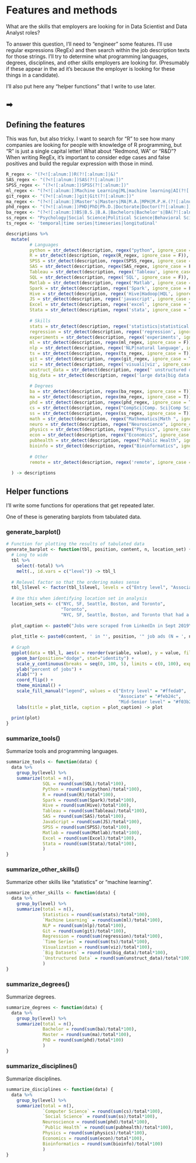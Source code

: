 
# Features and methods {.tabset}

What are the skills that employers are looking for in Data Scientist and Data Analyst roles?

To answer this question, I'll need to "engineer" some features. I'll use regular expressions (RegEx) and then search within the job description texts for those strings. I'll try to determine what programming languages, degrees, disciplines, and other skills employers are looking for. (Presumably if these appear in the ad it's because the employer is looking for these things in a candidate).

I'll also put here any "helper functions" that I write to use later.

##  <span>➡</span>

## Defining the features

This was fun, but also tricky. I want to search for "R" to see how many companies are looking for people with knowledge of R programming, but "R" is just a single capital letter! What about "Redmond, WA" or "R&D"? When writing RegEx, it's important to consider edge cases and false positives and build the regular expression with those in mind.

```r
R_regex <- "(?<![:alnum:])R(?![:alnum:]|&)"
SAS_regex <- "(?<![:alnum:])SAS(?![:alnum:])"
SPSS_regex <- "(?<![:alnum:])SPSS(?![:alnum:])"
ml_regex <- "(?<![:alnum:])Machine Learning|ML|machine learning|AI(?![:alnum:])"
git_regex <- "(?<![:alnum:])git|Git(?![:alnum:])"
ma_regex <- "(?<![:alnum:])Master's|Masters|MA|M.A.|MPH|M.P.H.(?![:alnum:])"
phd_regex <- "(?<![:alnum:])PHD|PhD|Ph.D.|Doctorate|Doctor(?![:alnum:])"
ba_regex <- "(?<![:alnum:])BS|B.S.|B.A.|Bachelors|Bachelor's|BA(?![:alnum:])"
ss_regex <- "Psychology|Social Science|Political Science|Behavioral Science|Behavior Science|Behavioural Science"
ts_regex <- 'temporal|time series|timeseries|longitudinal'

descriptions %>%
  mutate(
         # Languages
         python = str_detect(description, regex("python", ignore_case = T)),
         R = str_detect(description, regex(R_regex, ignore_case = F)),
         SPSS = str_detect(description, regex(SPSS_regex, ignore_case = F)),
         SAS = str_detect(description, regex(SAS_regex, ignore_case = F)),
         Tableau = str_detect(description, regex('Tableau', ignore_case = T)),
         SQL = str_detect(description, regex('SQL', ignore_case = F)),
         Matlab = str_detect(description, regex('Matlab', ignore_case = T)),
         Spark = str_detect(description, regex('Spark', ignore_case = F)),
         Hive = str_detect(description, regex('Hive|Hadoop|HQL', ignore_case = F)),
         JS = str_detect(description, regex('javascript', ignore_case = T)),
         Excel = str_detect(description, regex('excel', ignore_case = T)),
         Stata = str_detect(description, regex('stata', ignore_case = T)),
         
         # Skills
         stats = str_detect(description, regex('statistics|statistical', ignore_case = T)),
         regression = str_detect(description, regex('regression', ignore_case = F)),
         experiments = str_detect(description, regex('experiments', ignore_case = F)),
         ml = str_detect(description, regex(ml_regex, ignore_case = F)),
         nlp = str_detect(description, regex('NLP|natural language', ignore_case = T)),
         ts = str_detect(description, regex(ts_regex, ignore_case = T)),
         git = str_detect(description, regex(git_regex, ignore_case = T)),
         viz = str_detect(description, regex('visuali|viz', ignore_case = T)),
         unstruct_data = str_detect(description, regex(' unstructured data', ignore_case = T)),
         big_data = str_detect(description, regex('large data|big data', ignore_case = T)),
         
         # Degrees
         ba = str_detect(description, regex(ba_regex, ignore_case = T)),
         ma = str_detect(description, regex(ma_regex, ignore_case = T)),
         phd = str_detect(description, regex(phd_regex, ignore_case = T)),
         cs = str_detect(description, regex("CompSci|Comp. Sci|Comp Sci|Computer Science", ignore_case = T)),
         ss = str_detect(description, regex(ss_regex, ignore_case = T)),
         math = str_detect(description, regex("Mathematics|Math ", ignore_case = T)),
         neuro = str_detect(description, regex("Neuroscience", ignore_case = T)),
         physics = str_detect(description, regex("Physics", ignore_case = T)),
         econ = str_detect(description, regex("Economics", ignore_case = T)),
         pubhealth = str_detect(description, regex("Public Health", ignore_case = T)),
         bioinfo = str_detect(description, regex("Bioinformatics", ignore_case = T)),
         
         # Other
         remote = str_detect(description, regex('remote', ignore_case = T)),
         
  ) -> descriptions
```


## Helper functions {.tabset}

I'll write some functions for operations that get repeated later. 

One of these is generating barplots from tabulated data. 

### generate_barplot()

```r
# Function for plotting the results of tabulated data
generate_barplot <- function(tbl, position, content, n, location_set) {
  # Long to wide
  tbl %>%
    select(-total) %>%
    melt(., id.vars = c("level")) -> tbl_l
  
  # Relevel factor so that the ordering makes sense
  tbl_l$level <- factor(tbl_l$level, levels = c("Entry level", "Associate", "Mid-Senior level"))
  
  # Use this when identifying location set in analysis
  location_sets <- c("NYC, SF, Seattle, Boston, and Toronto", 
                     "Toronto",
                     "NYC, SF, Seattle, Boston, and Toronto that had a remote option")
  
  plot_caption <- paste0("Jobs were scraped from LinkedIn in Sept 2019\nLocations included ", location_sets[location_set], "\nPositions were Entry, Associate, and Senior levels\nsource: https://tylerburleigh.com/YADSJMA")
  
  plot_title <- paste0(content, ' in "', position, '" job ads (N = ', n, ')')
  
  # Graph
  ggplot(data = tbl_l, aes(x = reorder(variable, value), y = value, fill = level)) + 
    geom_bar(position="dodge", stat="identity") +
    scale_y_continuous(breaks = seq(0, 100, 5), limits = c(0, 100), expand = c(0, 0, 0, 0)) + 
    ylab("percent of jobs") + 
    xlab("") + 
    coord_flip() + 
    theme_minimal() +
    scale_fill_manual("legend", values = c("Entry level" = "#ffeda0", 
                                           "Associate" = "#feb24c", 
                                           "Mid-Senior level" = "#f03b20")) +
    labs(title = plot_title, caption = plot_caption) -> plot
  
  print(plot)
}

```

### summarize_tools()

Summarize tools and programming languages.

```r
summarize_tools <- function(data) {
  data %>%
    group_by(level) %>%
    summarize(total = n(),
              SQL = round(sum(SQL)/total*100),
              Python = round(sum(python)/total*100),
              R = round(sum(R)/total*100),
              Spark = round(sum(Spark)/total*100),
              Hive = round(sum(Hive)/total*100),
              Tableau = round(sum(Tableau)/total*100),
              SAS = round(sum(SAS)/total*100),
              JavaScript = round(sum(JS)/total*100),
              SPSS = round(sum(SPSS)/total*100),
              Matlab = round(sum(Matlab)/total*100),
              Excel = round(sum(Excel)/total*100),
              Stata = round(sum(Stata)/total*100),
              )
}
```

### summarize_other_skills()

Summarize other skills like "statistics" or "machine learning".

```r
summarize_other_skills <- function(data) {
  data %>%
    group_by(level) %>%
    summarize(total = n(),
              Statistics = round(sum(stats)/total*100),
              `Machine Learning` = round(sum(ml)/total*100),
              NLP = round(sum(nlp)/total*100),
              Git = round(sum(git)/total*100),
              Regression = round(sum(regression)/total*100),
              `Time Series` = round(sum(ts)/total*100),
              Visualization = round(sum(viz)/total*100),
              `Big Datasets` = round(sum(big_data)/total*100),
              `Unstructured Data` = round(sum(unstruct_data)/total*100)
              )
}
```


### summarize_degrees()

Summarize degrees.

```r
summarize_degrees <- function(data) {
  data %>%
    group_by(level) %>%
    summarize(total = n(),
              Bachelor = round(sum(ba)/total*100),
              Master = round(sum(ma)/total*100),
              PhD = round(sum(phd)/total*100)
              )
}
```



### summarize_disciplines()

Summarize disciplines.

```r
summarize_disciplines <- function(data) {
  data %>%
    group_by(level) %>%
    summarize(total = n(),
              `Computer Science` = round(sum(cs)/total*100),
              `Social Science` = round(sum(ss)/total*100),
              Neuroscience = round(sum(phd)/total*100),
              `Public Health` = round(sum(pubhealth)/total*100),
              Physics = round(sum(physics)/total*100),
              Economics = round(sum(econ)/total*100),
              Bioinformatics = round(sum(bioinfo)/total*100)
              )
}
```




